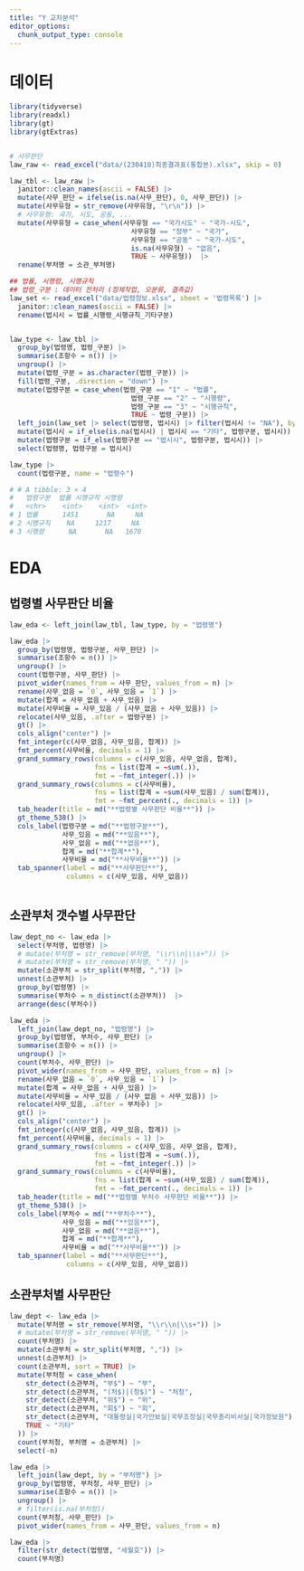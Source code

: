 ```yaml
---
title: "Y 교차분석"
editor_options: 
  chunk_output_type: console
---
```


# 데이터

```r
library(tidyverse)
library(readxl)
library(gt)
library(gtExtras)


# 사무판단
law_raw <- read_excel("data/(230410)최종결과표(통합본).xlsx", skip = 0)

law_tbl <- law_raw |>
  janitor::clean_names(ascii = FALSE) |> 
  mutate(사무_판단 = ifelse(is.na(사무_판단), 0, 사무_판단)) |> 
  mutate(사무유형 = str_remove(사무유형, "\r\n")) |>
  # 사무유형: 국가, 시도, 공동, ...
  mutate(사무유형 = case_when(사무유형 == "국가시도" ~ "국가-시도",
                              사무유형 == "정부" ~ "국가",
                              사무유형 == "공동" ~ "국가-시도",
                              is.na(사무유형) ~ "없음",
                              TRUE ~ 사무유형))  |> 
  rename(부처명 = 소관_부처명)

## 법률, 시행령, 시행규칙
## 법령_구분 : 데이터 전처리 (정제작업, 오분류, 결측값)
law_set <- read_excel("data/법령정보.xlsx", sheet = '법령목록') |> 
  janitor::clean_names(ascii = FALSE) |> 
  rename(법시시 = 법률_시행령_시행규칙_기타구분)


law_type <- law_tbl |> 
  group_by(법령명, 법령_구분) |>
  summarise(조항수 = n()) |>
  ungroup() |> 
  mutate(법령_구분 = as.character(법령_구분)) |> 
  fill(법령_구분, .direction = "down") |>
  mutate(법령구분 = case_when(법령_구분 == "1" ~ "법률",
                              법령_구분 == "2" ~ "시행령",
                              법령_구분 == "3" ~ "시행규칙",
                              TRUE ~ 법령_구분)) |> 
  left_join(law_set |> select(법령명, 법시시) |> filter(법시시 != "NA"), by = "법령명") |>
  mutate(법시시 = if_else(is.na(법시시) | 법시시 == "기타", 법령구분, 법시시)) |>
  mutate(법령구분 = if_else(법령구분 == "법시시", 법령구분, 법시시)) |> 
  select(법령명, 법령구분 = 법시시)

law_type |> 
  count(법령구분, name = "법령수")

# # A tibble: 3 × 4
#   법령구분  법률 시행규칙 시행령
#   <chr>    <int>    <int>  <int>
# 1 법률      1451       NA     NA
# 2 시행규칙    NA     1217     NA
# 3 시행령      NA       NA   1670

```  


# EDA

## 법령별 사무판단 비율

```r
law_eda <- left_join(law_tbl, law_type, by = "법령명")

law_eda |>
  group_by(법령명, 법령구분, 사무_판단) |> 
  summarise(조항수 = n()) |> 
  ungroup() |> 
  count(법령구분, 사무_판단) |> 
  pivot_wider(names_from = 사무_판단, values_from = n) |> 
  rename(사무_없음 = `0`, 사무_있음 = `1`) |>
  mutate(합계 = 사무_없음 + 사무_있음) |>
  mutate(사무비율 = 사무_있음 / (사무_없음 + 사무_있음)) |> 
  relocate(사무_있음, .after = 법령구분) |>
  gt() |> 
  cols_align("center") |> 
  fmt_integer(c(사무_없음, 사무_있음, 합계)) |> 
  fmt_percent(사무비율, decimals = 1) |>
  grand_summary_rows(columns = c(사무_있음, 사무_없음, 합계), 
                     fns = list(합계 = ~sum(.)),
                     fmt = ~fmt_integer(.)) |> 
  grand_summary_rows(columns = c(사무비율), 
                     fns = list(합계 = ~sum(사무_있음) / sum(합계)),
                     fmt = ~fmt_percent(., decimals = 1)) |> 
  tab_header(title = md("**법령별 사무판단 비율**")) |>
  gt_theme_538() |> 
  cols_label(법령구분 = md("**법령구분**"),
             사무_있음 = md("**있음**"),
             사무_없음 = md("**없음**"),
             합계 = md("**합계**"),
             사무비율 = md("**사무비율**")) |> 
  tab_spanner(label = md("**사무판단**"), 
              columns = c(사무_있음, 사무_없음))
  
```



## 소관부처 갯수별 사무판단

```r
law_dept_no <- law_eda |> 
  select(부처명, 법령명) |> 
  # mutate(부처명 = str_remove(부처명, "\\r\\n|\\s+")) |>
  # mutate(부처명 = str_remove(부처명, " ")) |>
  mutate(소관부처 = str_split(부처명, ",")) |> 
  unnest(소관부처) |> 
  group_by(법령명) |> 
  summarise(부처수 = n_distinct(소관부처))  |> 
  arrange(desc(부처수))

law_eda |> 
  left_join(law_dept_no, "법령명") |> 
  group_by(법령명, 부처수, 사무_판단) |>
  summarise(조항수 = n()) |>
  ungroup() |>
  count(부처수, 사무_판단) |> 
  pivot_wider(names_from = 사무_판단, values_from = n) |> 
  rename(사무_없음 = `0`, 사무_있음 = `1`) |>
  mutate(합계 = 사무_없음 + 사무_있음) |>
  mutate(사무비율 = 사무_있음 / (사무_없음 + 사무_있음)) |> 
  relocate(사무_있음, .after = 부처수) |> 
  gt() |> 
  cols_align("center") |> 
  fmt_integer(c(사무_없음, 사무_있음, 합계)) |> 
  fmt_percent(사무비율, decimals = 1) |>
  grand_summary_rows(columns = c(사무_있음, 사무_없음, 합계), 
                     fns = list(합계 = ~sum(.)),
                     fmt = ~fmt_integer(.)) |> 
  grand_summary_rows(columns = c(사무비율), 
                     fns = list(합계 = ~sum(사무_있음) / sum(합계)),
                     fmt = ~fmt_percent(., decimals = 1)) |> 
  tab_header(title = md("**법령별 부처수 사무판단 비율**")) |>
  gt_theme_538() |> 
  cols_label(부처수 = md("**부처수**"),
             사무_있음 = md("**있음**"),
             사무_없음 = md("**없음**"),
             합계 = md("**합계**"),
             사무비율 = md("**사무비율**")) |> 
  tab_spanner(label = md("**사무판단**"), 
              columns = c(사무_있음, 사무_없음))

```


## 소관부처별 사무판단

```r
law_dept <- law_eda |> 
  mutate(부처명 = str_remove(부처명, "\\r\\n|\\s+")) |>
  # mutate(부처명 = str_remove(부처명, " ")) |>
  count(부처명) |> 
  mutate(소관부처 = str_split(부처명, ",")) |> 
  unnest(소관부처) |> 
  count(소관부처, sort = TRUE) |> 
  mutate(부처청 = case_when(
    str_detect(소관부처, "부$") ~ "부",
    str_detect(소관부처, "(처$)|(청$)") ~ "처청",
    str_detect(소관부처, "위$") ~ "위",
    str_detect(소관부처, "회$") ~ "회",
    str_detect(소관부처, "대통령실|국가안보실|국무조정실|국무총리비서실|국가정보원") ~ "대통령총리",
    TRUE ~ "기타"
  )) |>
  count(부처청, 부처명 = 소관부처) |> 
  select(-n)

law_eda |> 
  left_join(law_dept, by = "부처명") |> 
  group_by(법령명, 부처청, 사무_판단) |>
  summarise(조항수 = n()) |> 
  ungroup() |>
  # filter(is.na(부처청))
  count(부처청, 사무_판단) |> 
  pivot_wider(names_from = 사무_판단, values_from = n) 

law_eda |> 
  filter(str_detect(법령명, "세월호")) |> 
  count(부처명)
  
```

